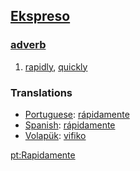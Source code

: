 == [[Ekspreso]] ==
=== [[adverb]] ===
# [[rapidly]], [[quickly]]

=== Translations ===
*[[Portuguese]]: [[rápidamente]]
*[[Spanish]]: [[rápidamente]]
*[[Volapük]]: [[vifiko]]

[[pt:Rapidamente]]